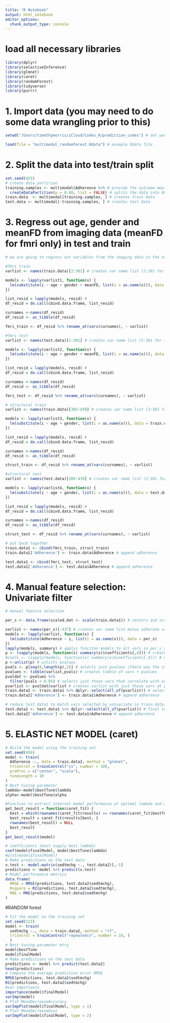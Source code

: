 ```yaml
---
title: "R Notebook"
output: html_notebook
editor_options: 
  chunk_output_type: console
---
```

# load all necessary libraries 
```r
library(dplyr)
library(selectiveInference)
library(glmnet)
library(caret)
library(randomForest)
library(tidyverse)
library(purrr)
```
# 1. Import data (you may need to do some data wrangling prior to this)
```r
setwd("/Users/timothymorris/iCloud/Codes_R/prediction_codes") # set your working dir (where your data is)

load(file = "multimodal_randomforest.Rdata") # example Rdata file

```
# 2. Split the data into test/train split 
```r
set.seed(455)
# create data partition
training.samples <- multimodal$Adherence %>% # provide the outcome measure (what you are trying to predict)
  createDataPartition(p = 0.80, list = FALSE) # splits the data into 80% training and 20% testing (can be changed)
train.data  <- multimodal[training.samples, ] # creates train data
test.data <- multimodal[-training.samples, ] # creates test data
```
# 3. Regress out age, gender and meanFD from imaging data (meanFD for fmri only) in test and train
```r
# we are going to regress out variables from the imaging data in the test and train sets separately. If you have both structural and functional data (like the example) then here is 4 sets of code you can regress out age/sex/meanFD from the functional and just age and sex from the structural. 

#fmri train
varlist <- names(train.data)[2:301] # creates var name list (2:301 for imaging, 306:441 for structural)

models <- lapply(varlist1, function(x) {
  lm(substitute(i ~ age + gender + meanFD, list(i = as.name(x))), data = train.data)
})

list_resid = lapply(models, resid) #  
df_resid = do.call(cbind.data.frame, list_resid)

curnames <-names(df_resid)
df_resid <- as_tibble(df_resid)

fmri_train <- df_resid %>% rename_at(vars(curnames), ~ varlist)

#fmri test
varlist <- names(test.data)[2:301] # creates var name list (2:301 for imaging, 306:441 for structural)

models <- lapply(varlist2, function(x) {
  lm(substitute(i ~ age + gender + meanFD, list(i = as.name(x))), data = test.data)
})

list_resid = lapply(models, resid) #  
df_resid = do.call(cbind.data.frame, list_resid)

curnames <-names(df_resid)
df_resid <- as_tibble(df_resid)

fmri_test <- df_resid %>% rename_at(vars(curnames), ~ varlist)

# structural train
varlist <- names(train.data)[305:439] # creates var name list (2:301 for imaging, 306:441 for structural)

models <- lapply(varlist3, function(x) {
  lm(substitute(i ~ age + gender, list(i = as.name(x))), data = train.data)
})

list_resid = lapply(models, resid) #  
df_resid = do.call(cbind.data.frame, list_resid)

curnames <-names(df_resid)
df_resid <- as_tibble(df_resid)

struct_train <- df_resid %>% rename_at(vars(curnames), ~ varlist)

#structural test
varlist <- names(test.data)[305:439] # creates var name list (2:301 for imaging, 306:441 for structural)

models <- lapply(varlist4, function(x) {
  lm(substitute(i ~ age + gender, list(i = as.name(x))), data = test.data)
})

list_resid = lapply(models, resid) #  
df_resid = do.call(cbind.data.frame, list_resid)

curnames <-names(df_resid)
df_resid <- as_tibble(df_resid)

struct_test <- df_resid %>% rename_at(vars(curnames), ~ varlist)

# put back together
train.data1 <- cbind(fmri_train, struct_train)
train.data1['Adherence'] <- train.data$Adherence # append adherence

test.data1 <- cbind(fmri_test, struct_test)
test.data1['Adherence'] <- test.data$Adherence # append adherence
```
# 4. Manual feature selection: Univariate filter 
```r
# manual feature selection

per_s <- data.frame(scaled.dat <- scale(train.data1)) # centers and scales variables

varlist <- names(per_s)[-437] # creates var name list minus adherene var
models <- lapply(varlist, function(x) {
  lm(substitute(Adherence ~ i, list(i = as.name(x))), data = per_s)
})
lapply(models, summary) # applys funciton models to all vars in per_s and prints summary output
p <- (sapply(models, function(x) summary(x)$coefficients[,4])) # creates list of pvalues from each model
#coefs <- (sapply(models, function(x) summary(x)$coefficients[,4])) # creates list of pvalues from each model
p <-unlist(p) # unlists pvalues
pvals <- p[seq(0,length(p),2)] # selects just pvalues (there was the intercept in every other space)
pvalues <- tibble(varlist,pvals) # creates tibble of vars + pvalues
pvaldat <- pvalues %>% 
  filter(pvals < 0.05) # selects just those vars that correlate with outcome at p<0.05 *can chnage to 0.1*
pvarlist <- pvaldat$varlist # creates varlist with just those vars at p<0.05
train.data2 <- train.data1 %>% dplyr::select(all_of(pvarlist)) # selects just those vars from comeplte tibble and forms final train data to use in models
train.data2['Adherence'] <- train.data1$Adherence # append adherence

# reduce test.data1 to match vars selected by univariate in train.data1
test.data2 <- test.data1 %>% dplyr::select(all_of(pvarlist)) # final test data for use in models
test.data2['Adherence'] <- test.data1$Adherence # append adherence
```
# 5. ELASTIC NET MODEL (caret) 
``` r
# Build the model using the training set
set.seed(456)
model <- train(
  Adherence ~., data = train.data2, method = "glmnet",
  trControl = trainControl("cv", number = 10),
  preProc = c("center", "scale"),
  tuneLength = 10
)
# Best tuning parameter
lambda<-model$bestTune$lambda
alpha<-model$bestTune$alpha

#Function to extract internal model performance at optimal lambda and alpha 
get_best_result = function(caret_fit) {
  best = which(rownames(caret_fit$results) == rownames(caret_fit$bestTune))
  best_result = caret_fit$results[best, ]
  rownames(best_result) = NULL
  best_result
}
get_best_result(model)

# coefficients (must supply best lambda)
coef(model$finalModel, model$bestTune$lambda)
#plot(model$finalModel)
# Make predictions on the test data
x.test <- model.matrix(sedtmchg ~., test.data2)[,-1]
predictions <- model %>% predict(x.test)
# Model performance metrics
data.frame(
  RMSE = RMSE(predictions, test.data2$sedtmchg),
  Rsquare = R2(predictions, test.data2$sedtmchg),
  MAE = MAE(predictions, test.data2$sedtmchg)
)

```
#RANDOM forest
```r
# Fit the model on the training set
set.seed(123)
model <- train(
  sedtmchg ~., data = train.data2, method = "rf",
  trControl = trainControl("repeatedcv", number = 10, )
  )
# Best tuning parameter mtry
model$bestTune
model$finalModel
# Make predictions on the test data
predictions <- model %>% predict(test.data2)
head(predictions)
# Compute the average prediction error RMSE
RMSE(predictions, test.data2$sedtmchg)
R2(predictions, test.data2$sedtmchg)
#var importance
importance(model$finalModel)
varImp(model)
# Plot MeanDecreaseAccuracy
varImpPlot(model$finalModel, type = 1)
# Plot MeanDecreaseGini
varImpPlot(model$finalModel, type = 2)
```

